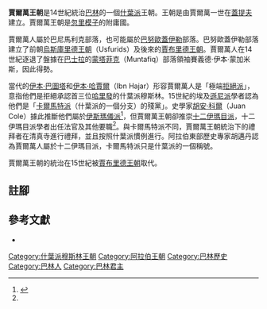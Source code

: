 {{巴林歷史}}

'''賈爾萬王朝'''是14世紀統治[[巴林|巴林]]的一個[[什葉派|什葉派]]王朝。王朝是由賈爾萬一世在[[蓋提夫|蓋提夫]]建立。賈爾萬王朝是[[忽里模子|忽里模子]]的附庸國。

賈爾萬人屬於巴尼馬利克部落，也可能屬於[[巴努歐蓋伊勒|巴努歐蓋伊勒]]部落。巴努歐蓋伊勒部落建立了前朝[[烏斯庫里德王朝|烏斯庫里德王朝]]（Usfurids）及後來的[[賈布里德王朝|賈布里德王朝]]。賈爾萬人在14世紀逐退了盤據在[[巴士拉|巴士拉]]的[[蒙塔菲克|蒙塔菲克]]（Muntafiq）部落領袖賽義德·伊本·蒙加米斯，因此得勢。

當代的[[伊本·巴圖塔|伊本·巴圖塔]]和[[伊本·哈賈爾|伊本·哈賈爾]]（Ibn Hajar）形容賈爾萬人是「極端[[拒絕派|拒絕派]]」，意指他們是拒絕承認首三位[[四大哈里發|哈里發]]的什葉派穆斯林。15世紀的埃及[[遜尼派|遜尼派]]學者認為他們是「[[卡爾馬特派|卡爾馬特派]]（什葉派的一個分支）的殘黨」。史學家[[胡安·科爾|胡安·科爾]]（Juan Cole）據此推斷他們屬於[[伊斯瑪儀派|伊斯瑪儀派]]<ref name="Cole(1987)179">{{harvnb|Cole|1987|p=179}}</ref>，但賈爾萬王朝卻推崇[[十二伊瑪目派|十二伊瑪目派]]，十二伊瑪目派學者出任法官及其他要職<ref name="Cole(1987)179"/>。與卡爾馬特派不同，賈爾萬王朝統治下的禮拜者在清真寺進行禮拜，並且按照什葉派慣例進行。阿拉伯東部歷史專家胡邁丹認為賈爾萬人屬於十二伊瑪目派，卡爾馬特派只是什葉派的一個稱號。

賈爾萬王朝的統治在15世紀被[[賈布里德王朝|賈布里德王朝]]取代。

== 註腳 ==
{{reflist}}

== 參考文獻 ==
{{refbegin}}

*{{en}}{{Citation
|last=Cole
|first=Juan R. I.
|title=''Rival Empires of Trade and Imami Shiism in Eastern Arabia, 1300-1800''
|journal=International Journal of Middle East Studies
|publisher=Cambridge University Press
|volume=19
|issue=2
|year=1987
|pages=177-203
}}

{{refend}}

[[Category:什葉派穆斯林王朝|Category:什葉派穆斯林王朝]]
[[Category:阿拉伯王朝|Category:阿拉伯王朝]]
[[Category:巴林歷史|Category:巴林歷史]]
[[Category:巴林人|Category:巴林人]]
[[Category:巴林君主|Category:巴林君主]]